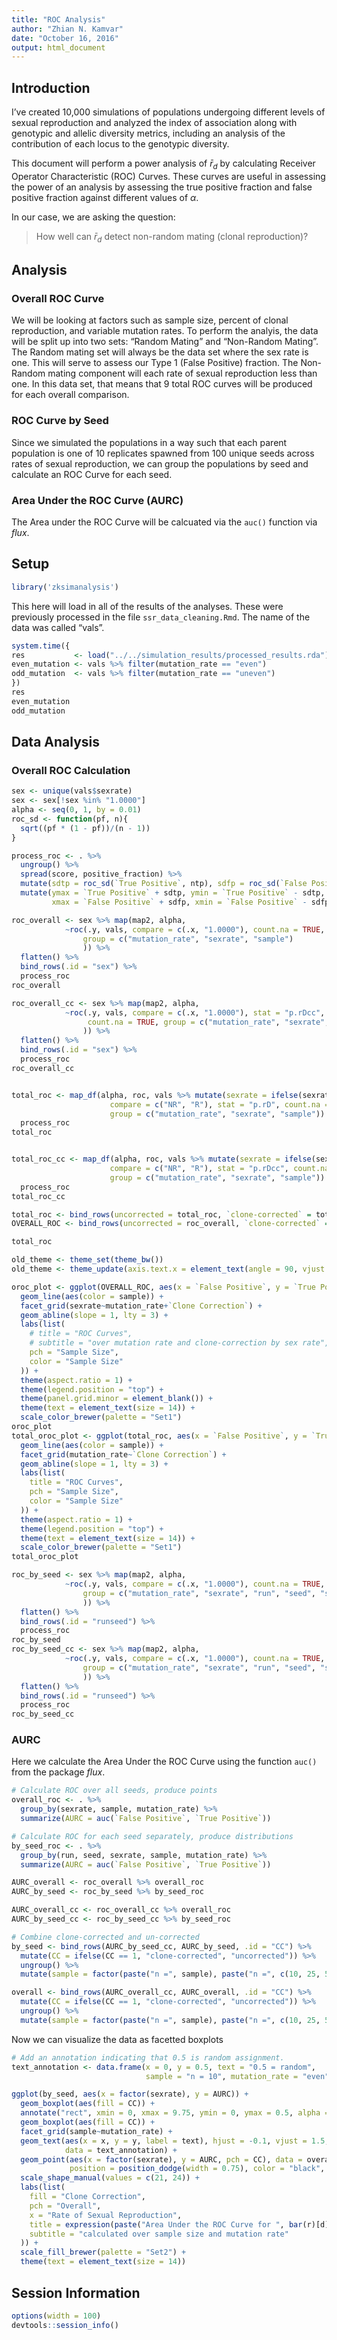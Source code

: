 ```yaml
---
title: "ROC Analysis"
author: "Zhian N. Kamvar"
date: "October 16, 2016"
output: html_document
---
```


## Introduction

I've created 10,000 simulations of populations undergoing different levels of
sexual reproduction and analyzed the index of association along with genotypic
and allelic diversity metrics, including an analysis of the contribution of each
locus to the genotypic diversity. 

This document will perform a power analysis of $\bar{r}_d$ by calculating
Receiver Operator Characteristic (ROC) Curves. These curves are useful in
assessing the power of an analysis by assessing the true positive fraction and
false positive fraction against different values of $\alpha$. 

In our case, we are asking the question:

> How well can $\bar{r}_d$ detect non-random mating (clonal reproduction)?


## Analysis

### Overall ROC Curve

We will be looking at factors such as sample size, percent of clonal 
reproduction, and variable mutation rates. To perform the analyis, the data will
be split up into two sets: "Random Mating" and "Non-Random Mating". The Random 
mating set will always be the data set where the sex rate is one. This will
serve to assess our Type 1 (False Positive) fraction. The Non-Random mating
component will each rate of sexual reproduction less than one. In this data set,
that means that 9 total ROC curves will be produced for each overall comparison.

### ROC Curve by Seed

Since we simulated the populations in a way such that each parent population is
one of 10 replicates spawned from 100 unique seeds across rates of sexual
reproduction, we can group the populations by seed and calculate an ROC Curve
for each seed.

### Area Under the ROC Curve (AURC)

The Area under the ROC Curve will be calcuated via the `auc()` function via
*flux*. 

## Setup

```r
library('zksimanalysis')
```

This here will load in all of the results of the analyses. These were previously
processed in the file `ssr_data_cleaning.Rmd`. The name of the data was called
"vals".

```r
system.time({
res           <- load("../../simulation_results/processed_results.rda")
even_mutation <- vals %>% filter(mutation_rate == "even")
odd_mutation  <- vals %>% filter(mutation_rate == "uneven")
})
res
even_mutation
odd_mutation
```

## Data Analysis

### Overall ROC Calculation

```r
sex <- unique(vals$sexrate)
sex <- sex[!sex %in% "1.0000"]
alpha <- seq(0, 1, by = 0.01)
roc_sd <- function(pf, n){
  sqrt((pf * (1 - pf))/(n - 1))
}

process_roc <- . %>%
  ungroup() %>% 
  spread(score, positive_fraction) %>%
  mutate(sdtp = roc_sd(`True Positive`, ntp), sdfp = roc_sd(`False Positive`, nfp)) %>%
  mutate(ymax = `True Positive` + sdtp, ymin = `True Positive` - sdtp,
         xmax = `False Positive` + sdfp, xmin = `False Positive` - sdfp)
```


```r
roc_overall <- sex %>% map(map2, alpha,
            ~roc(.y, vals, compare = c(.x, "1.0000"), count.na = TRUE,
                group = c("mutation_rate", "sexrate", "sample")
                )) %>%
  flatten() %>%
  bind_rows(.id = "sex") %>%
  process_roc
roc_overall

roc_overall_cc <- sex %>% map(map2, alpha,
            ~roc(.y, vals, compare = c(.x, "1.0000"), stat = "p.rDcc", 
                 count.na = TRUE, group = c("mutation_rate", "sexrate", "sample")
                )) %>%
  flatten() %>%
  bind_rows(.id = "sex") %>%
  process_roc
roc_overall_cc


total_roc <- map_df(alpha, roc, vals %>% mutate(sexrate = ifelse(sexrate == "1.0000", "R", "NR")),
                      compare = c("NR", "R"), stat = "p.rD", count.na = TRUE,
                      group = c("mutation_rate", "sexrate", "sample")) %>%
  process_roc
total_roc


total_roc_cc <- map_df(alpha, roc, vals %>% mutate(sexrate = ifelse(sexrate == "1.0000", "R", "NR")),
                      compare = c("NR", "R"), stat = "p.rDcc", count.na = TRUE,
                      group = c("mutation_rate", "sexrate", "sample")) %>%
  process_roc
total_roc_cc

total_roc <- bind_rows(uncorrected = total_roc, `clone-corrected` = total_roc_cc, .id = "Clone Correction")
OVERALL_ROC <- bind_rows(uncorrected = roc_overall, `clone-corrected` = roc_overall_cc, .id = "Clone Correction") %>% select(-ntp, -nfp, -sdtp, -sdfp, -xmax, -xmin, -sex)

total_roc
```


```r
old_theme <- theme_set(theme_bw())
old_theme <- theme_update(axis.text.x = element_text(angle = 90, vjust = 0.5))

oroc_plot <- ggplot(OVERALL_ROC, aes(x = `False Positive`, y = `True Positive`)) +
  geom_line(aes(color = sample)) +
  facet_grid(sexrate~mutation_rate+`Clone Correction`) +
  geom_abline(slope = 1, lty = 3) +
  labs(list(
    # title = "ROC Curves",
    # subtitle = "over mutation rate and clone-correction by sex rate",
    pch = "Sample Size",
    color = "Sample Size"
  )) +
  theme(aspect.ratio = 1) +
  theme(legend.position = "top") +
  theme(panel.grid.minor = element_blank()) +
  theme(text = element_text(size = 14)) +
  scale_color_brewer(palette = "Set1")
oroc_plot
total_oroc_plot <- ggplot(total_roc, aes(x = `False Positive`, y = `True Positive`)) +
  geom_line(aes(color = sample)) +
  facet_grid(mutation_rate~`Clone Correction`) +
  geom_abline(slope = 1, lty = 3) +
  labs(list(
    title = "ROC Curves",
    pch = "Sample Size",
    color = "Sample Size"
  )) +
  theme(aspect.ratio = 1) +
  theme(legend.position = "top") +
  theme(text = element_text(size = 14)) +
  scale_color_brewer(palette = "Set1")
total_oroc_plot
```

```r
roc_by_seed <- sex %>% map(map2, alpha,
            ~roc(.y, vals, compare = c(.x, "1.0000"), count.na = TRUE,
                group = c("mutation_rate", "sexrate", "run", "seed", "sample")
                )) %>%
  flatten() %>%
  bind_rows(.id = "runseed") %>%
  process_roc
roc_by_seed
roc_by_seed_cc <- sex %>% map(map2, alpha,
            ~roc(.y, vals, compare = c(.x, "1.0000"), count.na = TRUE, stat = "p.rDcc",
                group = c("mutation_rate", "sexrate", "run", "seed", "sample")
                )) %>%
  flatten() %>%
  bind_rows(.id = "runseed") %>%
  process_roc
roc_by_seed_cc
```

### AURC

Here we calculate the Area Under the ROC Curve using the function `auc()` from
the package *flux*.

```r
# Calculate ROC over all seeds, produce points
overall_roc <- . %>% 
  group_by(sexrate, sample, mutation_rate) %>%
  summarize(AURC = auc(`False Positive`, `True Positive`))

# Calculate ROC for each seed separately, produce distributions
by_seed_roc <- . %>% 
  group_by(run, seed, sexrate, sample, mutation_rate) %>%
  summarize(AURC = auc(`False Positive`, `True Positive`))

AURC_overall <- roc_overall %>% overall_roc
AURC_by_seed <- roc_by_seed %>% by_seed_roc

AURC_overall_cc <- roc_overall_cc %>% overall_roc
AURC_by_seed_cc <- roc_by_seed_cc %>% by_seed_roc

# Combine clone-corrected and un-corrected
by_seed <- bind_rows(AURC_by_seed_cc, AURC_by_seed, .id = "CC") %>%
  mutate(CC = ifelse(CC == 1, "clone-corrected", "uncorrected")) %>%
  ungroup() %>% 
  mutate(sample = factor(paste("n =", sample), paste("n =", c(10, 25, 50, 100))))

overall <- bind_rows(AURC_overall_cc, AURC_overall, .id = "CC") %>%
  mutate(CC = ifelse(CC == 1, "clone-corrected", "uncorrected")) %>%
  ungroup() %>% 
  mutate(sample = factor(paste("n =", sample), paste("n =", c(10, 25, 50, 100))))

```

Now we can visualize the data as facetted boxplots

```r

# Add an annotation indicating that 0.5 is random assignment.
text_annotation <- data.frame(x = 0, y = 0.5, text = "0.5 = random", 
                              sample = "n = 10", mutation_rate = "even")

ggplot(by_seed, aes(x = factor(sexrate), y = AURC)) +
  geom_boxplot(aes(fill = CC)) +
  annotate("rect", xmin = 0, xmax = 9.75, ymin = 0, ymax = 0.5, alpha = .2) +
  geom_boxplot(aes(fill = CC)) +
  facet_grid(sample~mutation_rate) +
  geom_text(aes(x = x, y = y, label = text), hjust = -0.1, vjust = 1.5, color = "gray25",
            data = text_annotation) +
  geom_point(aes(x = factor(sexrate), y = AURC, pch = CC), data = overall,
             position = position_dodge(width = 0.75), color = "black", fill = "white") +
  scale_shape_manual(values = c(21, 24)) + 
  labs(list(
    fill = "Clone Correction",
    pch = "Overall",
    x = "Rate of Sexual Reproduction",
    title = expression(paste("Area Under the ROC Curve for ", bar(r)[d])),
    subtitle = "calculated over sample size and mutation rate"
  )) +
  scale_fill_brewer(palette = "Set2") +
  theme(text = element_text(size = 14))


```


## Session Information

```r
options(width = 100)
devtools::session_info()
```

